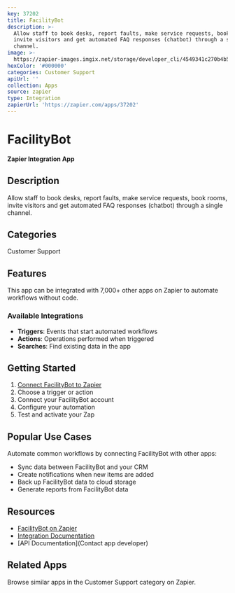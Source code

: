 ```yaml
---
key: 37202
title: FacilityBot
description: >-
  Allow staff to book desks, report faults, make service requests, book rooms,
  invite visitors and get automated FAQ responses (chatbot) through a single
  channel.
image: >-
  https://zapier-images.imgix.net/storage/developer_cli/4549341c270b4b5fd4a80c768f4204fe.png?auto=format%2Ccompress&ixlib=python-3.0.0&q=50
hexColor: '#000000'
categories: Customer Support
apiUrl: ''
collection: Apps
source: zapier
type: Integration
zapierUrl: 'https://zapier.com/apps/37202'
---
```

# FacilityBot

**Zapier Integration App**

## Description

Allow staff to book desks, report faults, make service requests, book rooms, invite visitors and get automated FAQ responses (chatbot) through a single channel.

## Categories

Customer Support

## Features

This app can be integrated with 7,000+ other apps on Zapier to automate workflows without code.

### Available Integrations

- **Triggers**: Events that start automated workflows
- **Actions**: Operations performed when triggered
- **Searches**: Find existing data in the app

## Getting Started

1. [Connect FacilityBot to Zapier](https://zapier.com/apps/37202)
2. Choose a trigger or action
3. Connect your FacilityBot account
4. Configure your automation
5. Test and activate your Zap

## Popular Use Cases

Automate common workflows by connecting FacilityBot with other apps:

- Sync data between FacilityBot and your CRM
- Create notifications when new items are added
- Back up FacilityBot data to cloud storage
- Generate reports from FacilityBot data

## Resources

- [FacilityBot on Zapier](https://zapier.com/apps/37202)
- [Integration Documentation](https://zapier.com/apps/37202/integrations)
- [API Documentation](Contact app developer)

## Related Apps

Browse similar apps in the Customer Support category on Zapier.
